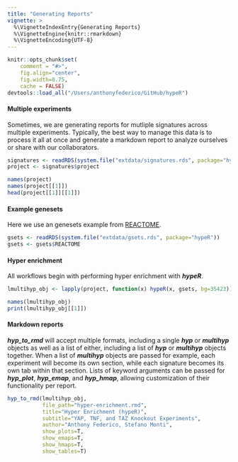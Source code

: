 ```yaml
---
title: "Generating Reports"
vignette: >
  %\VignetteIndexEntry{Generating Reports}
  %\VignetteEngine{knitr::rmarkdown}
  %\VignetteEncoding{UTF-8}
---
```


```r
knitr::opts_chunk$set(
    comment = "#>",
    fig.align="center",
    fig.width=8.75,
    cache = FALSE)
devtools::load_all("/Users/anthonyfederico/GitHub/hypeR")
```

#### Multiple experiments
Sometimes, we are generating reports for mutliple signatures across multiple experiments. Typically, the best way to manage this data is to process it all at once and generate a markdown report to analyze ourselves or share with our collaborators.
```r

signatures <- readRDS(system.file("extdata/signatures.rds", package="hypeR"))
project <- signatures$project

```

```r

names(project)
names(project[[1]])
head(project[[1]][[1]])

```

#### Example genesets
Here we use an genesets example from [REACTOME](https://reactome.org/).
```r

gsets <- readRDS(system.file("extdata/gsets.rds", package="hypeR"))
gsets <- gsets$REACTOME

```

#### Hyper enrichment
All workflows begin with performing hyper enrichment with __*hypeR*__.
```r

lmultihyp_obj <- lapply(project, function(x) hypeR(x, gsets, bg=35423))

```

```r

names(lmultihyp_obj)
print(lmultihyp_obj[[1]])

```

#### Markdown reports
__*hyp_to_rmd*__ will accept multiple formats, including a single __*hyp*__ or __*multihyp*__ objects as well as a list of either, including a list of __*hyp*__ or __*multihyp*__ objects together. When a list of __*multihyp*__ objects are passed for example, each experiment will become its own section, while each signature becomes its own tab within that section. Lists of keyword arguments can be passed for __*hyp_plot*__, __*hyp_emap*__, and __*hyp_hmap*__, allowing customization of their functionality per report.
```r

hyp_to_rmd(lmultihyp_obj,
           file_path="hyper-enrichment.rmd",
           title="Hyper Enrichment (hypeR)",
           subtitle="YAP, TNF, and TAZ Knockout Experiments",
           author="Anthony Federico, Stefano Monti",
           show_plots=T,
           show_emaps=T,
           show_hmaps=T,
           show_tables=T)

```
